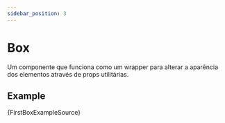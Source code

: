 ```yaml
---
sidebar_position: 3
---
```



# Box

Um componente que funciona como um wrapper para alterar a aparência dos
elementos através de props utilitárias.

## Example

<CodeBlock className='language-reason'> {FirstBoxExampleSource}</CodeBlock>

<Wrapper>
  <FirstBoxExample />
</Wrapper>
